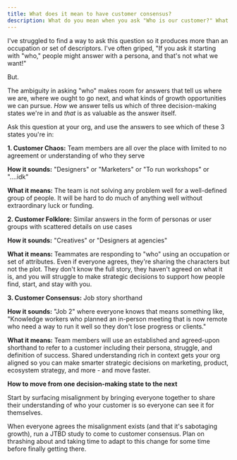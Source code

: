 ```yaml
---
title: What does it mean to have customer consensus?
description: What do you mean when you ask "Who is our customer?" What do you learn?
---
```


I've struggled to find a way to ask this question so it produces more than an occupation or set of descriptors. I've often griped, "If you ask it starting with "who," people might answer with a persona, and that's not what we want!"

But.

The ambiguity in asking "who" makes room for answers that tell us where we are, where we ought to go next, and what kinds of growth opportunities we can pursue. _How_ we answer tells us which of three decision-making states we're in and _that_ is as valuable as the answer itself.

Ask this question at your org, and use the answers to see which of these 3 states you're in:

**1. Customer Chaos:** Team members are all over the place with limited to no agreement or understanding of who they serve

**How it sounds:** "Designers" or "Marketers" or "To run workshops" or "....idk"

**What it means:** The team is not solving any problem well for a well-defined group of people. It will be hard to do much of anything well without extraordinary luck or funding.

**2. Customer Folklore:** Similar answers in the form of personas or user groups with scattered details on use cases

**How it sounds:** "Creatives" or "Designers at agencies"

**What it means:** Teammates are responding to "who" using an occupation or set of attributes. Even if everyone agrees, they're sharing the characters but not the plot. They don't know the full story, they haven't agreed on what it is, and you will struggle to make strategic decisions to support how people find, start, and stay with you.

**3. Customer Consensus:** Job story shorthand

**How it sounds:** "Job 2" where everyone knows that means something like, "Knowledge workers who planned an in-person meeting that is now remote who need a way to run it well so they don't lose progress or clients."

**What it means:** Team members will use an established and agreed-upon shorthand to refer to a customer including their persona, struggle, and definition of success. Shared understanding rich in context gets your org aligned so you can make smarter strategic decisions on marketing, product, ecosystem strategy, and more - and move faster.

**How to move from one decision-making state to the next**

Start by surfacing misalignment by bringing everyone together to share their understanding of who your customer is so everyone can see it for themselves.

When everyone agrees the misalignment exists (and that it's sabotaging growth), run a JTBD study to come to customer consensus. Plan on thrashing about and taking time to adapt to this change for some time before finally getting there.

<QuoteBlock quote="boogie" author="man" />
